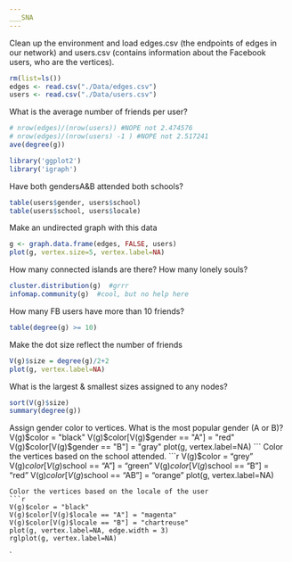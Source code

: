 ```yaml
---
___SNA
---
```

Clean up the environment and load edges.csv (the endpoints of edges in our network) and users.csv (contains information about the Facebook users, who are the vertices).
```r
rm(list=ls())
edges <- read.csv("./Data/edges.csv")
users <- read.csv("./Data/users.csv")
```
What is the average number of friends per user?
```r
# nrow(edges)/(nrow(users)) #NOPE not 2.474576
# nrow(edges)/(nrow(users) -1 ) #NOPE not 2.517241
ave(degree(g))

library('ggplot2')
library('igraph')

```
Have both gendersA&B attended both schools?
```r
table(users$gender, users$school)
table(users$school, users$locale)
```
Make an undirected graph with this data
```r
g <- graph.data.frame(edges, FALSE, users)
plot(g, vertex.size=5, vertex.label=NA)
```
How many connected islands are there? How many lonely souls?
```r
cluster.distribution(g)  #grrr
infomap.community(g)  #cool, but no help here
```
How many FB users have more than 10 friends?
```r
table(degree(g) >= 10)
```
Make the dot size reflect the number of friends
```r
V(g)$size = degree(g)/2+2
plot(g, vertex.label=NA)
```
What is the largest & smallest sizes assigned to any nodes?
```r
sort(V(g)$size)
summary(degree(g))
```
Assign gender color to vertices.  What is the most popular gender (A or B)?
V(g)$color = "black"
V(g)$color[V(g)$gender == "A"] = "red"
V(g)$color[V(g)$gender == "B"] = "gray"
plot(g, vertex.label=NA)
```
Color the vertices based on the school attended.
```r
V(g)$color = "grey"
V(g)$color[V(g)$school == "A"] = "green"
V(g)$color[V(g)$school == "B"] = "red"
V(g)$color[V(g)$school == "AB"] = "orange"
plot(g, vertex.label=NA)
```
Color the vertices based on the locale of the user
```r
V(g)$color = "black"
V(g)$color[V(g)$locale == "A"] = "magenta"
V(g)$color[V(g)$locale == "B"] = "chartreuse"
plot(g, vertex.label=NA, edge.width = 3)
rglplot(g, vertex.label=NA)
```
`
